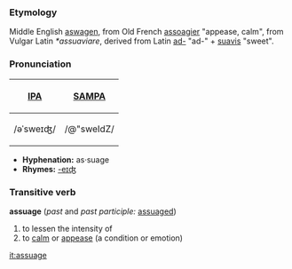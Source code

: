 ===Etymology===
Middle English [[aswagen]], from Old French [[assoagier]] "appease, calm", from Vulgar Latin ''*assuaviare'', derived from Latin [[ad-]] "ad-" + [[suavis]] "sweet".

===Pronunciation===
{| border=1 cellpadding=5
! [[w:IPA|IPA]] !! [[w:SAMPA|SAMPA]]
|-
| /əˈsweɪʤ/ || /@"sweIdZ/
|}

*'''Hyphenation:''' as·suage
*'''Rhymes:''' [[Rhymes:English:-eɪdʒ|-eɪʤ]]

===Transitive verb===
'''assuage''' (''past'' and ''past participle:'' [[assuaged]])
# to lessen the intensity of
# to [[calm]] or [[appease]] (a condition or emotion)

[[it:assuage]]
